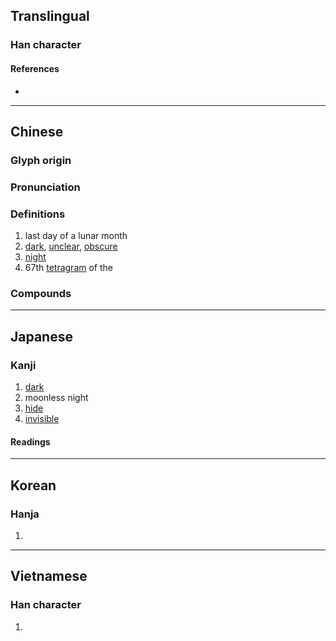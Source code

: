 {{also|𝍈}}
{{character info/new}}
==Translingual==

===Han character===
{{Han char|rn=72|rad=日|as=07|sn=11|four=68057|canj=AOWY|ids=⿰日每}}

====References====
* {{Han ref|kx=0496.100|dkj=13960|dj=0862.140|hdz=21513.030|uh=6666|ud=26214|bh=B1E2|bd=45538}}

----

==Chinese==
{{zh-forms}}

===Glyph origin===
{{Han etym}}

===Pronunciation===
{{zh-pron
|m=huì
|m-s=
|c=fui3
|c-t=
|g=
|h=pfs=fùi
|j=
|mb=
|md=huói
|mn=hòe
|mn-t=
|w=
|x=
|mc=y
|oc=y
|cat=n,a
}}

===Definitions===
{{zh-hanzi}}

# last day of a lunar month
# [[dark]], [[unclear]], [[obscure]]
# [[night]]
# 67th [[tetragram]] of the {{w|Taixuanjing}}

===Compounds===
{{zh-der|悖晦|昏晦|晦冥|晦在|晦明|晦昧|晦暗|晦朔|晦氣|晦澀|晦盲|晦瞑|晦紋|晦蒙|晦跡|背晦|隱晦|養晦|嚮晦|月晦|晦暝|杜門晦跡|晦跡韜光|晦盲否塞|晦日|逃名晦跡|顯晦|肉眼愚晦|遵時養晦|風雨晦冥|風雨如晦|遵養時晦|老背晦|韜晦待時|韜晦|韜光養晦|韜光晦跡|青白晦氣|雺晦|陰晦|霾晦}}

----

==Japanese==

===Kanji===
{{ja-kanji|grade=|rs=日07}}

# [[dark]]
# moonless night
# [[hide]]
# [[invisible]]

====Readings====
{{ja-readings
|goon=け
|kanon=かい
|kun=つごもり-, みそか-, くら-い
}}

----

==Korean==

===Hanja===
{{ko-hanja|hangeul=회|rv=hoe|mr=hoe|y=hoy|eumhun=그믐|ehrv=geumeum|ehmr=kŭmŭm}}

# {{defn|lang=ko|sort=日07}}

----

==Vietnamese==

===Han character===
{{vi-hantu|[[hổi]], [[hối]], [[hói]]|rs=日07}}

# {{defn|lang=vi|sort=日07}}
